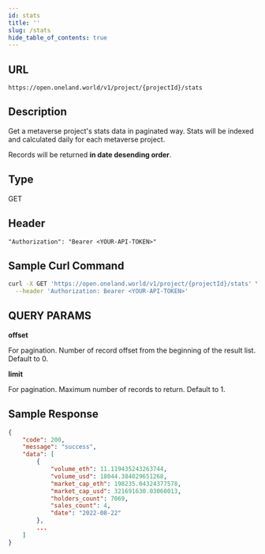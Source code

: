 ```yaml
---
id: stats
title: ''
slug: /stats
hide_table_of_contents: true
---
```


## URL

```
https://open.oneland.world/v1/project/{projectId}/stats
```

## Description

Get a metaverse project's stats data in paginated way. Stats will be indexed and calculated daily for each metaverse project.

Records will be returned **in date desending order**.

## Type

GET

## Header

```
"Authorization": "Bearer <YOUR-API-TOKEN>"
```

## Sample Curl Command
```sh
curl -X GET 'https://open.oneland.world/v1/project/{projectId}/stats' \
  --header 'Authorization: Bearer <YOUR-API-TOKEN>'
```

## QUERY PARAMS

**offset**

For pagination. Number of record offset from the beginning of the result list. Default to 0.

**limit**

For pagination. Maximum number of records to return. Default to 1.

## Sample Response

```json
{
    "code": 200,
    "message": "success",
    "data": [
        {
            "volume_eth": 11.119435243263744,
            "volume_usd": 18044.384029651268,
            "market_cap_eth": 198235.04324377578,
            "market_cap_usd": 321691630.03060013,
            "holders_count": 7069,
            "sales_count": 4,
            "date": "2022-08-22"
        },
        ...
    ]
}
```